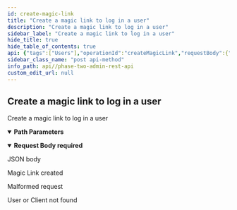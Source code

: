 ```yaml
---
id: create-magic-link
title: "Create a magic link to log in a user"
description: "Create a magic link to log in a user"
sidebar_label: "Create a magic link to log in a user"
hide_title: true
hide_table_of_contents: true
api: {"tags":["Users"],"operationId":"createMagicLink","requestBody":{"description":"JSON body","content":{"application/json":{"schema":{"type":"object","properties":{"email":{"type":"string"},"client_id":{"type":"string"},"redirect_uri":{"type":"string"},"expiration_seconds":{"type":"integer"},"force_create":{"type":"boolean"},"send_email":{"type":"boolean"}},"required":["email","client_id","redirect_uri"],"title":"MagicLinkRepresentation"}}},"required":true},"responses":{"200":{"description":"Magic Link created"},"400":{"description":"Malformed request"},"404":{"description":"User or Client not found"}},"description":"Create a magic link to log in a user","parameters":[{"in":"path","name":"realm","description":"realm name (not id!)","required":true,"schema":{"type":"string"},"style":"simple"}],"method":"post","path":"/{realm}/magic-link","servers":[{"url":"{protocol}://{host}{port}/auth/realms","variables":{"host":{"enum":["app.phasetwo.io","localhost"],"default":"app.phasetwo.io","description":"API host"},"port":{"enum":["","8081"],"default":"","description":"API port"},"protocol":{"enum":["http","https"],"default":"https"}}}],"security":[{"access_token":[]}],"securitySchemes":{"access_token":{"type":"http","scheme":"bearer","bearerFormat":""}},"jsonRequestBodyExample":{"email":"string","client_id":"string","redirect_uri":"string","expiration_seconds":0,"force_create":true,"send_email":true},"info":{"title":"Phase Two Admin REST API","description":"This is a REST API reference for the Phase Two Keycloak custom resources. These are extensions to the standard [Keycloak Admin REST API](https://www.keycloak.org/docs-api/17.0/rest-api/index.html).\n\n### Base URI format\nPaths specified in the documentation are relative to the the base URI.\n- Format: `https://<host>:<port>/auth/realms`\n- Example: `https://app.phasetwo.io/auth/realms`\n\n### Authentication\nAuthentication is achieved by using the `Authentication: Bearer <token>` header in all requests. This is either the access token received from a normal authentication, or by a request directly to the OpenID Connect token endpoint.\n\nIt is recommended that you use a Keycloak Admin Client, such as [this one for Javascript](https://github.com/keycloak/keycloak-nodejs-admin-client), as they take care of authentication, getting an access token, and refreshing it when it expires.\n\n#### Client credentials grant example\n```\nPOST /auth/realms/test-realm/protocol/openid-connect/token\nHost: app.phasetwo.io\nAccept: application/json\nContent-type: application/x-www-form-urlencoded\n\ngrant_type=client_credentials&client_id=admin-cli&client_secret=fd649804-3a74-4d69-acaa-8f065c6b7da1\n```\n\n#### Password grant example\n```\nPOST /auth/realms/test-realm/protocol/openid-connect/token\nHost: app.phasetwo.io\nAccept: application/json\nContent-type: application/x-www-form-urlencoded\n\ngrant_type=password&username=uname@foo.com&password=pwd123AZY&client_id=admin-cli\n```\n\n### SDKs\nModern API libraries are available for several common languages. These are available as open source at the links below, or you can choose to generate your own using our [OpenAPI spec file](https://raw.githubusercontent.com/p2-inc/phasetwo-docs/master/openapi.yaml).\n\n| Language | Library |\n| --- | --- |\n| Java (and other JVM langs) | https://github.com/p2-inc/phasetwo-java |\n| JavaScript/TypeScript | https://github.com/p2-inc/phasetwo-js |\n| Python | https://github.com/p2-inc/phasetwo-python |\n","version":"v1"},"postman":{"name":"Create a magic link to log in a user","description":{"type":"text/plain"},"url":{"path":[":realm","magic-link"],"host":["{{baseUrl}}"],"query":[],"variable":[{"disabled":false,"description":{"content":"(Required) realm name (not id!)","type":"text/plain"},"type":"any","value":"","key":"realm"}]},"header":[{"key":"Content-Type","value":"application/json"}],"method":"POST","body":{"mode":"raw","raw":"\"\"","options":{"raw":{"language":"json"}}}}}
sidebar_class_name: "post api-method"
info_path: api//phase-two-admin-rest-api
custom_edit_url: null
---
```



## Create a magic link to log in a user



Create a magic link to log in a user

<details style={{"marginBottom":"1rem"}} data-collapsed={false} open={true}><summary style={{}}><strong>Path Parameters</strong></summary><div><ul><ParamsItem className={"paramsItem"} param={{"in":"path","name":"realm","description":"realm name (not id!)","required":true,"schema":{"type":"string"},"style":"simple"}}></ParamsItem></ul></div></details><MimeTabs><TabItem label={"application/json"} value={"application/json-schema"}><details style={{}} data-collapsed={false} open={true}><summary style={{"textAlign":"left"}}><strong>Request Body</strong><strong style={{"fontSize":"var(--ifm-code-font-size)","color":"var(--openapi-required)"}}> required</strong></summary><div style={{"textAlign":"left","marginLeft":"1rem"}}><div style={{"marginTop":"1rem","marginBottom":"1rem"}}>

JSON body

</div></div><ul style={{"marginLeft":"1rem"}}><SchemaItem collapsible={false} name={"email"} required={true} schemaName={"string"} qualifierMessage={undefined} schema={{"type":"string"}}></SchemaItem><SchemaItem collapsible={false} name={"client_id"} required={true} schemaName={"string"} qualifierMessage={undefined} schema={{"type":"string"}}></SchemaItem><SchemaItem collapsible={false} name={"redirect_uri"} required={true} schemaName={"string"} qualifierMessage={undefined} schema={{"type":"string"}}></SchemaItem><SchemaItem collapsible={false} name={"expiration_seconds"} required={false} schemaName={"integer"} qualifierMessage={undefined} schema={{"type":"integer"}}></SchemaItem><SchemaItem collapsible={false} name={"force_create"} required={false} schemaName={"boolean"} qualifierMessage={undefined} schema={{"type":"boolean"}}></SchemaItem><SchemaItem collapsible={false} name={"send_email"} required={false} schemaName={"boolean"} qualifierMessage={undefined} schema={{"type":"boolean"}}></SchemaItem></ul></details></TabItem></MimeTabs><div><ApiTabs><TabItem label={"200"} value={"200"}><div>

Magic Link created

</div><div></div></TabItem><TabItem label={"400"} value={"400"}><div>

Malformed request

</div><div></div></TabItem><TabItem label={"404"} value={"404"}><div>

User or Client not found

</div><div></div></TabItem></ApiTabs></div>
      